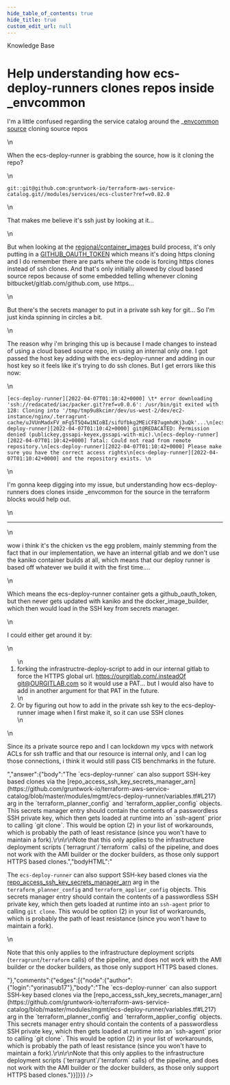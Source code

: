 ```yaml
---
hide_table_of_contents: true
hide_title: true
custom_edit_url: null
---
```



<CenterLayout>
<span class="title">Knowledge Base</span>
<h1>Help understanding how ecs-deploy-runners clones repos inside _envcommon</h1>
<GitHub json={{"id":"D_kwDOF8slf84APPrF","number":347,"author":{"login":"pete0emerson"},"title":"Help understanding how ecs-deploy-runners clones repos inside _envcommon","body":"I'm a little confused regarding the service catalog around the _[envcommon source](https://github.com/gruntwork-io/terraform-aws-service-catalog/blob/master/examples/for-production/infrastructure-live/_envcommon/services/ecs-cluster.hcl#L15) cloning source repos\r\n\r\nWhen the ecs-deploy-runner is grabbing the source, how is it cloning the repo?\r\n\r\n`git::git@github.com:gruntwork-io/terraform-aws-service-catalog.git//modules/services/ecs-cluster?ref=v0.82.0`\r\n\r\nThat makes me believe it's ssh just by looking at it...\r\n\r\nBut when looking at the [regional/container_images](https://github.com/gruntwork-io/terraform-aws-service-catalog/blob/master/examples/for-production/infrastructure-live/shared/us-west-2/_regional/container_images/build_deploy_runner_image.sh) build process, it's only putting in a [GITHUB_OAUTH_TOKEN](https://github.com/gruntwork-io/terraform-aws-service-catalog/blob/master/examples/for-production/infrastructure-live/shared/us-west-2/_regional/container_images/build_deploy_runner_image.sh#L43) which means it's doing https cloning and I do remember there are parts where the code is forcing https clones instead of ssh clones. And that's only initially allowed by cloud based source repos because of some embedded telling whenever cloning bitbucket/gitlab.com/github.com, use https...\r\n\r\nBut there's the secrets manager to put in a private ssh key for git... So I'm just kinda spinning in circles a bit.\r\n\r\nThe reason why i'm bringing this up is because I made changes to instead of using a cloud based source repo, im using an internal only one. I got passed the host key adding with the ecs-deploy-runner and adding in our host key so it feels like it's trying to do ssh clones. But I get errors like this now:\r\n```\r\n[ecs-deploy-runner][2022-04-07T01:10:42+0000] \t* error downloading 'ssh://redacated/iac/packer.git?ref=v0.0.6': /usr/bin/git exited with 128: Cloning into '/tmp/tmp9u8kcimr/dev/us-west-2/dev/ec2-instance/nginx/.terragrunt-cache/uJVUnMadxFV_mFg5T5Q4w1NIoBI/sifUfbkg2MEiCFB7ugmhdKj3uQk'...\r\n[ecs-deploy-runner][2022-04-07T01:10:42+0000] git@REDACATED: Permission denied (publickey,gssapi-keyex,gssapi-with-mic).\r\n[ecs-deploy-runner][2022-04-07T01:10:42+0000] fatal: Could not read from remote repository.\r\n[ecs-deploy-runner][2022-04-07T01:10:42+0000] Please make sure you have the correct access rights\r\n[ecs-deploy-runner][2022-04-07T01:10:42+0000] and the repository exists. \r\n```\r\n\r\nI'm gonna keep digging into my issue, but understanding how ecs-deploy-runners does clones inside _envcommon for the source in the terraform blocks would help out.\r\n\r\n---\r\n\r\nwow i think it's the chicken vs the egg problem, mainly stemming from the fact that in our implementation, we have an internal gitlab and we don't use the kaniko container builds at all, which means that our deploy runner is based off whatever we build it with the first time....\r\n\r\nWhich means the ecs-deploy-runner container gets a github_oauth_token, but then never gets updated with kaniko and the docker_image_builder, which then would load in the SSH key from secrets manager.\r\n\r\nI could either get around it by:\r\n\r\n1. forking the infrastructre-deploy-script to add in our internal gitlab to force the HTTPS global url. https://ourgitlab.com/.insteadOf [git@OURGITLAB.com](mailto:git@OURGITLAB.com) so it would use a PAT... but I would also have to add in another argument for that PAT in the future.\r\n2.  Or by figuring out how to add in the private ssh key to the ecs-deploy-runner image when I first make it, so it can use SSH clones\r\n\r\nSince its a private source repo and I can lockdown my vpcs with network ACLs for ssh traffic and that our resource is internal only, and I can log those connections, i think it would still pass CIS benchmarks in the future.","bodyHTML":"<p dir=\"auto\">I'm a little confused regarding the service catalog around the _<a href=\"https://github.com/gruntwork-io/terraform-aws-service-catalog/blob/master/examples/for-production/infrastructure-live/_envcommon/services/ecs-cluster.hcl#L15\">envcommon source</a> cloning source repos</p>\n<p dir=\"auto\">When the ecs-deploy-runner is grabbing the source, how is it cloning the repo?</p>\n<p dir=\"auto\"><code class=\"notranslate\">git::git@github.com:gruntwork-io/terraform-aws-service-catalog.git//modules/services/ecs-cluster?ref=v0.82.0</code></p>\n<p dir=\"auto\">That makes me believe it's ssh just by looking at it...</p>\n<p dir=\"auto\">But when looking at the <a href=\"https://github.com/gruntwork-io/terraform-aws-service-catalog/blob/master/examples/for-production/infrastructure-live/shared/us-west-2/_regional/container_images/build_deploy_runner_image.sh\">regional/container_images</a> build process, it's only putting in a <a href=\"https://github.com/gruntwork-io/terraform-aws-service-catalog/blob/master/examples/for-production/infrastructure-live/shared/us-west-2/_regional/container_images/build_deploy_runner_image.sh#L43\">GITHUB_OAUTH_TOKEN</a> which means it's doing https cloning and I do remember there are parts where the code is forcing https clones instead of ssh clones. And that's only initially allowed by cloud based source repos because of some embedded telling whenever cloning bitbucket/gitlab.com/github.com, use https...</p>\n<p dir=\"auto\">But there's the secrets manager to put in a private ssh key for git... So I'm just kinda spinning in circles a bit.</p>\n<p dir=\"auto\">The reason why i'm bringing this up is because I made changes to instead of using a cloud based source repo, im using an internal only one. I got passed the host key adding with the ecs-deploy-runner and adding in our host key so it feels like it's trying to do ssh clones. But I get errors like this now:</p>\n<div class=\"snippet-clipboard-content notranslate position-relative overflow-auto\" data-snippet-clipboard-copy-content=\"[ecs-deploy-runner][2022-04-07T01:10:42+0000] \t* error downloading 'ssh://redacated/iac/packer.git?ref=v0.0.6': /usr/bin/git exited with 128: Cloning into '/tmp/tmp9u8kcimr/dev/us-west-2/dev/ec2-instance/nginx/.terragrunt-cache/uJVUnMadxFV_mFg5T5Q4w1NIoBI/sifUfbkg2MEiCFB7ugmhdKj3uQk'...\n[ecs-deploy-runner][2022-04-07T01:10:42+0000] git@REDACATED: Permission denied (publickey,gssapi-keyex,gssapi-with-mic).\n[ecs-deploy-runner][2022-04-07T01:10:42+0000] fatal: Could not read from remote repository.\n[ecs-deploy-runner][2022-04-07T01:10:42+0000] Please make sure you have the correct access rights\n[ecs-deploy-runner][2022-04-07T01:10:42+0000] and the repository exists. \"><pre class=\"notranslate\"><code>[ecs-deploy-runner][2022-04-07T01:10:42+0000] \t* error downloading 'ssh://redacated/iac/packer.git?ref=v0.0.6': /usr/bin/git exited with 128: Cloning into '/tmp/tmp9u8kcimr/dev/us-west-2/dev/ec2-instance/nginx/.terragrunt-cache/uJVUnMadxFV_mFg5T5Q4w1NIoBI/sifUfbkg2MEiCFB7ugmhdKj3uQk'...\n[ecs-deploy-runner][2022-04-07T01:10:42+0000] git@REDACATED: Permission denied (publickey,gssapi-keyex,gssapi-with-mic).\n[ecs-deploy-runner][2022-04-07T01:10:42+0000] fatal: Could not read from remote repository.\n[ecs-deploy-runner][2022-04-07T01:10:42+0000] Please make sure you have the correct access rights\n[ecs-deploy-runner][2022-04-07T01:10:42+0000] and the repository exists. \n</code></pre></div>\n<p dir=\"auto\">I'm gonna keep digging into my issue, but understanding how ecs-deploy-runners does clones inside _envcommon for the source in the terraform blocks would help out.</p>\n<hr>\n<p dir=\"auto\">wow i think it's the chicken vs the egg problem, mainly stemming from the fact that in our implementation, we have an internal gitlab and we don't use the kaniko container builds at all, which means that our deploy runner is based off whatever we build it with the first time....</p>\n<p dir=\"auto\">Which means the ecs-deploy-runner container gets a github_oauth_token, but then never gets updated with kaniko and the docker_image_builder, which then would load in the SSH key from secrets manager.</p>\n<p dir=\"auto\">I could either get around it by:</p>\n<ol dir=\"auto\">\n<li>forking the infrastructre-deploy-script to add in our internal gitlab to force the HTTPS global url. <a href=\"https://ourgitlab.com/.insteadOf\" rel=\"nofollow\">https://ourgitlab.com/.insteadOf</a> <a href=\"mailto:git@OURGITLAB.com\">git@OURGITLAB.com</a> so it would use a PAT... but I would also have to add in another argument for that PAT in the future.</li>\n<li>Or by figuring out how to add in the private ssh key to the ecs-deploy-runner image when I first make it, so it can use SSH clones</li>\n</ol>\n<p dir=\"auto\">Since its a private source repo and I can lockdown my vpcs with network ACLs for ssh traffic and that our resource is internal only, and I can log those connections, i think it would still pass CIS benchmarks in the future.</p>","answer":{"body":"The `ecs-deploy-runner` can also support SSH-key based clones via the [repo_access_ssh_key_secrets_manager_arn](https://github.com/gruntwork-io/terraform-aws-service-catalog/blob/master/modules/mgmt/ecs-deploy-runner/variables.tf#L217) arg in the `terraform_planner_config` and `terraform_applier_config` objects. This secrets manager entry should contain the contents of a passwordless SSH private key, which then gets loaded at runtime into an `ssh-agent` prior to calling `git clone`. This would be option (2) in your list of workarounds, which is probably the path of least resistance (since you won't have to maintain a fork).\r\n\r\nNote that this only applies to the infrastructure deployment scripts (`terragrunt`/`terraform` calls) of the pipeline, and does not work with the AMI builder or the docker builders, as those only support HTTPS based clones.","bodyHTML":"<p dir=\"auto\">The <code class=\"notranslate\">ecs-deploy-runner</code> can also support SSH-key based clones via the <a href=\"https://github.com/gruntwork-io/terraform-aws-service-catalog/blob/master/modules/mgmt/ecs-deploy-runner/variables.tf#L217\">repo_access_ssh_key_secrets_manager_arn</a> arg in the <code class=\"notranslate\">terraform_planner_config</code> and <code class=\"notranslate\">terraform_applier_config</code> objects. This secrets manager entry should contain the contents of a passwordless SSH private key, which then gets loaded at runtime into an <code class=\"notranslate\">ssh-agent</code> prior to calling <code class=\"notranslate\">git clone</code>. This would be option (2) in your list of workarounds, which is probably the path of least resistance (since you won't have to maintain a fork).</p>\n<p dir=\"auto\">Note that this only applies to the infrastructure deployment scripts (<code class=\"notranslate\">terragrunt</code>/<code class=\"notranslate\">terraform</code> calls) of the pipeline, and does not work with the AMI builder or the docker builders, as those only support HTTPS based clones.</p>"},"comments":{"edges":[{"node":{"author":{"login":"yorinasub17"},"body":"The `ecs-deploy-runner` can also support SSH-key based clones via the [repo_access_ssh_key_secrets_manager_arn](https://github.com/gruntwork-io/terraform-aws-service-catalog/blob/master/modules/mgmt/ecs-deploy-runner/variables.tf#L217) arg in the `terraform_planner_config` and `terraform_applier_config` objects. This secrets manager entry should contain the contents of a passwordless SSH private key, which then gets loaded at runtime into an `ssh-agent` prior to calling `git clone`. This would be option (2) in your list of workarounds, which is probably the path of least resistance (since you won't have to maintain a fork).\r\n\r\nNote that this only applies to the infrastructure deployment scripts (`terragrunt`/`terraform` calls) of the pipeline, and does not work with the AMI builder or the docker builders, as those only support HTTPS based clones."}}]}}} />

</CenterLayout>
  

<!-- ##DOCS-SOURCER-START
{
  "sourcePlugin": "github-discussions",
  "hash": "94f8cff64a740321c6e41a529760fd10"
}
##DOCS-SOURCER-END -->

